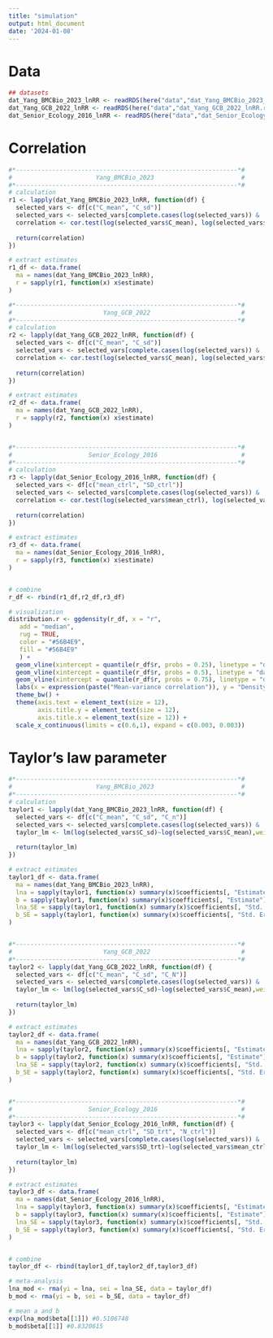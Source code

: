 ---
title: "simulation"
output: html_document
date: '2024-01-08'
---


# Data

```{r}
## datasets
dat_Yang_BMCBio_2023_lnRR <- readRDS(here("data","dat_Yang_BMCBio_2023_lnRR.rds")) 
dat_Yang_GCB_2022_lnRR <- readRDS(here("data","dat_Yang_GCB_2022_lnRR.rds")) 
dat_Senior_Ecology_2016_lnRR <- readRDS(here("data","dat_Senior_Ecology_2016_lnRR.rds"))
```

# Correlation
```{r}
#*-------------------------------------------------------------*#
#                       Yang_BMCBio_2023                        #
#*-------------------------------------------------------------*#
# calculation
r1 <- lapply(dat_Yang_BMCBio_2023_lnRR, function(df) {
  selected_vars <- df[c("C_mean", "C_sd")]
  selected_vars <- selected_vars[complete.cases(log(selected_vars)) & !is.infinite(log(selected_vars$C_mean)) & !is.infinite(log(selected_vars$C_sd)), ] # remove NA, Inf, -Inf values
  correlation <- cor.test(log(selected_vars$C_mean), log(selected_vars$C_sd))
  
  return(correlation)
})

# extract estimates
r1_df <- data.frame(
  ma = names(dat_Yang_BMCBio_2023_lnRR),
  r = sapply(r1, function(x) x$estimate)
)

#*-------------------------------------------------------------*#
#                         Yang_GCB_2022                         #
#*-------------------------------------------------------------*#
# calculation
r2 <- lapply(dat_Yang_GCB_2022_lnRR, function(df) {
  selected_vars <- df[c("C_mean", "C_sd")]
  selected_vars <- selected_vars[complete.cases(log(selected_vars)) & !is.infinite(log(selected_vars$C_mean)) & !is.infinite(log(selected_vars$C_sd)), ] # remove NA, Inf, -Inf values
  correlation <- cor.test(log(selected_vars$C_mean), log(selected_vars$C_sd))
  
  return(correlation)
})

# extract estimates
r2_df <- data.frame(
  ma = names(dat_Yang_GCB_2022_lnRR),
  r = sapply(r2, function(x) x$estimate)
)


#*-------------------------------------------------------------*#
#                     Senior_Ecology_2016                       #
#*-------------------------------------------------------------*#
# calculation
r3 <- lapply(dat_Senior_Ecology_2016_lnRR, function(df) {
  selected_vars <- df[c("mean_ctrl", "SD_ctrl")]
  selected_vars <- selected_vars[complete.cases(log(selected_vars)) & !is.infinite(log(selected_vars$mean_ctrl)) & !is.infinite(log(selected_vars$SD_ctrl)), ] # remove NA, Inf, -Inf values
  correlation <- cor.test(log(selected_vars$mean_ctrl), log(selected_vars$SD_ctrl))
  
  return(correlation)
})

# extract estimates
r3_df <- data.frame(
  ma = names(dat_Senior_Ecology_2016_lnRR),
  r = sapply(r3, function(x) x$estimate)
)


# combine
r_df <- rbind(r1_df,r2_df,r3_df)

# visualization
distribution.r <- ggdensity(r_df, x = "r",
   add = "median", 
   rug = TRUE,
   color = "#56B4E9", 
   fill = "#56B4E9"
   ) + 
  geom_vline(xintercept = quantile(r_df$r, probs = 0.25), linetype = "dashed", color="red") + 
  geom_vline(xintercept = quantile(r_df$r, probs = 0.5), linetype = "dashed", color="black")+
  geom_vline(xintercept = quantile(r_df$r, probs = 0.75), linetype = "dashed", color="blue") +
  labs(x = expression(paste("Mean-variance correlation")), y = "Density", fill = "Effect size measures") +
  theme_bw() +
  theme(axis.text = element_text(size = 12),
        axis.title.y = element_text(size = 12),
        axis.title.x = element_text(size = 12)) + 
  scale_x_continuous(limits = c(0.6,1), expand = c(0.003, 0.003))
```

# Taylor's law parameter

```{r}
#*-------------------------------------------------------------*#
#                       Yang_BMCBio_2023                        #
#*-------------------------------------------------------------*#
# calculation
taylor1 <- lapply(dat_Yang_BMCBio_2023_lnRR, function(df) {
  selected_vars <- df[c("C_mean", "C_sd", "C_n")]
  selected_vars <- selected_vars[complete.cases(log(selected_vars)) & !is.infinite(log(selected_vars$C_mean)) & !is.infinite(log(selected_vars$C_sd)), ] # remove NA, Inf, -Inf values
  taylor_lm <- lm(log(selected_vars$C_sd)~log(selected_vars$C_mean),weights = selected_vars$C_n)
  
  return(taylor_lm)
})

# extract estimates
taylor1_df <- data.frame(
  ma = names(dat_Yang_BMCBio_2023_lnRR),
  lna = sapply(taylor1, function(x) summary(x)$coefficients[, "Estimate"][1]),
  b = sapply(taylor1, function(x) summary(x)$coefficients[, "Estimate"][2]), 
  lna_SE = sapply(taylor1, function(x) summary(x)$coefficients[, "Std. Error"][1]),
  b_SE = sapply(taylor1, function(x) summary(x)$coefficients[, "Std. Error"][2])
)


#*-------------------------------------------------------------*#
#                         Yang_GCB_2022                         #
#*-------------------------------------------------------------*#
taylor2 <- lapply(dat_Yang_GCB_2022_lnRR, function(df) {
  selected_vars <- df[c("C_mean", "C_sd", "C_N")]
  selected_vars <- selected_vars[complete.cases(log(selected_vars)) & !is.infinite(log(selected_vars$C_mean)) & !is.infinite(log(selected_vars$C_sd)), ] # remove NA, Inf, -Inf values
  taylor_lm <- lm(log(selected_vars$C_sd)~log(selected_vars$C_mean),weights = selected_vars$C_N)
  
  return(taylor_lm)
})

# extract estimates
taylor2_df <- data.frame(
  ma = names(dat_Yang_GCB_2022_lnRR),
  lna = sapply(taylor2, function(x) summary(x)$coefficients[, "Estimate"][1]),
  b = sapply(taylor2, function(x) summary(x)$coefficients[, "Estimate"][2]), 
  lna_SE = sapply(taylor2, function(x) summary(x)$coefficients[, "Std. Error"][1]),
  b_SE = sapply(taylor2, function(x) summary(x)$coefficients[, "Std. Error"][2])
)


#*-------------------------------------------------------------*#
#                     Senior_Ecology_2016                       #
#*-------------------------------------------------------------*#
taylor3 <- lapply(dat_Senior_Ecology_2016_lnRR, function(df) {
  selected_vars <- df[c("mean_ctrl", "SD_trt", "N_ctrl")]
  selected_vars <- selected_vars[complete.cases(log(selected_vars)) & !is.infinite(log(selected_vars$mean_ctrl)) & !is.infinite(log(selected_vars$SD_trt)), ] # remove NA, Inf, -Inf values
  taylor_lm <- lm(log(selected_vars$SD_trt)~log(selected_vars$mean_ctrl),weights = selected_vars$N_ctrl)
  
  return(taylor_lm)
})

# extract estimates
taylor3_df <- data.frame(
  ma = names(dat_Senior_Ecology_2016_lnRR),
  lna = sapply(taylor3, function(x) summary(x)$coefficients[, "Estimate"][1]),
  b = sapply(taylor3, function(x) summary(x)$coefficients[, "Estimate"][2]), 
  lna_SE = sapply(taylor3, function(x) summary(x)$coefficients[, "Std. Error"][1]),
  b_SE = sapply(taylor3, function(x) summary(x)$coefficients[, "Std. Error"][2])
)


# combine
taylor_df <- rbind(taylor1_df,taylor2_df,taylor3_df)

# meta-analysis
lna_mod <- rma(yi = lna, sei = lna_SE, data = taylor_df)
b_mod <- rma(yi = b, sei = b_SE, data = taylor_df)

# mean a and b
exp(lna_mod$beta[[1]]) #0.5106748
b_mod$beta[[1]] #0.8320615


```

